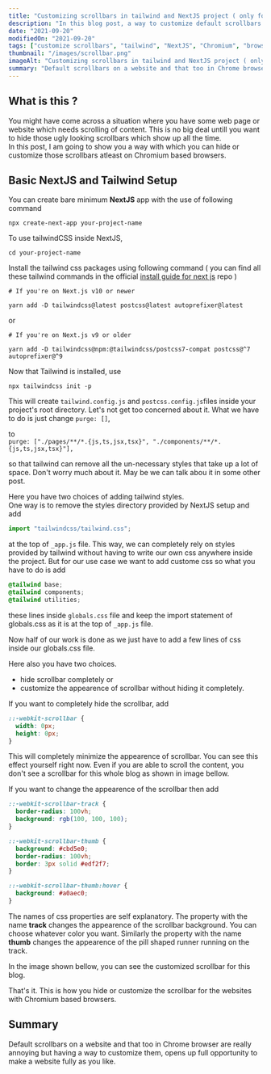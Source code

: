 ```yaml
---
title: "Customizing scrollbars in tailwind and NextJS project ( only for Chromium based browsers )"
description: "In this blog post, a way to customize default scrollbars in chromium based browsers is shown"
date: "2021-09-20"
modifiedOn: "2021-09-20"
tags: ["customize scrollbars", "tailwind", "NextJS", "Chromium", "browsers"]
thumbnail: "/images/scrollbar.png"
imageAlt: "Customizing scrollbars in tailwind and NextJS project ( only for Chromium based browsers )"
summary: "Default scrollbars on a website and that too in Chrome browser are really annoying but having a way to customize them, opens up full opportunity to make a website fully as you like."
---
```


<BlogNextImage alt="banner" shouldPreload={true} url="/images/scrollbar.png" />

## What is this ?

You might have come across a situation where you have some web page or website which needs scrolling of content.
This is no big deal untill you want to hide those ugly looking scrollbars which show up all the time.  
In this post, I am going to show you a way with which you can hide or customize those scrollbars atleast on Chromium based browsers.

## Basic NextJS and Tailwind Setup

You can create bare minimum **NextJS** app with the use of following command

```
npx create-next-app your-project-name
```

To use tailwindCSS inside NextJS,

```
cd your-project-name
```

Install the tailwind css packages using following command ( you can find all these tailwind commands in the official [install guide for next js](https://tailwindcss.com/docs/guides/nextjs) repo )

```
# If you're on Next.js v10 or newer

yarn add -D tailwindcss@latest postcss@latest autoprefixer@latest
```

or

```
# If you're on Next.js v9 or older

yarn add -D tailwindcss@npm:@tailwindcss/postcss7-compat postcss@^7 autoprefixer@^9
```

Now that Tailwind is installed, use

```
npx tailwindcss init -p
```

This will create `tailwind.config.js` and `postcss.config.js`files inside your project's root directory. Let's not get too concerned about it. What we have to do is just change
`purge: []`,

to  
`purge: ["./pages/**/*.{js,ts,jsx,tsx}", "./components/**/*.{js,ts,jsx,tsx}"],`

so that tailwind can remove all the un-necessary styles that take up a lot of space. Don't worry much about it. May be we can talk abou it in some other post.

Here you have two choices of adding tailwind styles.  
One way is to remove the styles directory provided by NextJS setup and add

```jsx
import "tailwindcss/tailwind.css";
```

at the top of `_app.js` file.
This way, we can completely rely on styles provided by tailwind without having to write our own css anywhere inside the project. But for our use case we want to add custome css so what you have to do is add

```CSS
@tailwind base;
@tailwind components;
@tailwind utilities;
```

these lines inside `globals.css` file and keep the import statement of globals.css as it is at the top of `_app.js` file.

Now half of our work is done as we just have to add a few lines of css inside our globals.css file.

Here also you have two choices.

- hide scrollbar completely
  or
- customize the appearence of scrollbar without hiding it completely.

If you want to completely hide the scrollbar, add

```CSS
::-webkit-scrollbar {
  width: 0px;
  height: 0px;
}
```

This will completely minimize the appearence of scrollbar. You can see this effect yourself right now. Even if you are able to scroll the content, you don't see a scrollbar
for this whole blog as shown in image bellow.

<BlogNextImage
  alt="Image showing web page with default scrollbars on google chrome"
  shouldPreload={true}
  url="/images/without.png"
/>

If you want to change the appearence of the scrollbar then add

```CSS
::-webkit-scrollbar-track {
  border-radius: 100vh;
  background: rgb(100, 100, 100);
}

::-webkit-scrollbar-thumb {
  background: #cbd5e0;
  border-radius: 100vh;
  border: 3px solid #edf2f7;
}

::-webkit-scrollbar-thumb:hover {
  background: #a0aec0;
}
```

The names of css properties are self explanatory.
The property with the name **track** changes the appearence of the scrollbar background.
You can choose whatever color you want.
Similarly the property with the name **thumb** changes the appearence of the pill shaped runner running on the track.

In the image shown bellow, you can see the customized scrollbar for this blog.

<BlogNextImage
  alt="Image showing web page with customized scrollbars"
  shouldPreload={true}
  url="/images/with.png"
/>

That's it. This is how you hide or customize the scrollbar for the websites with Chromium based browsers.

## Summary

Default scrollbars on a website and that too in Chrome browser
are really annoying but having a way to customize them,
opens up full opportunity to make a website fully as you like.
